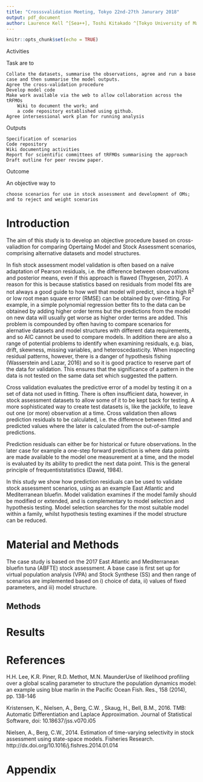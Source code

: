 ```yaml
---
title: "Crosssvalidation Meeting, Tokyo 22nd-27th Janurary 2018"
output: pdf_document
author: Laurence Kell ^[Sea++], Toshi Kitakado ^[Tokyo University of Marine Science and Technology], Rishi Sharma ^[NOAA, NWFSC, Portland], Ai Kimoto ^ [Farseas Fisheries Research Agency, Japan]
---
```


```r
knitr::opts_chunk$set(echo = TRUE)
```

\begin{center}
SUMMARY
The meeting in Tokyo from the 22nd to the 27th of January covered aspects of OM design that were related to test whether the assessment model used to set the OM has sufficient predictive power or not. We set up an objective  
\end{center}

\begin{center}
KEYWORDS
\end{center}
\begin{center}
Bluefin Tuna
\end{center}

Activities

Task are to

    Collate the datasets, summarise the observations, agree and run a base case and then summarise the model outputs.
    Agree the cross-validation procedure
    Develop model code
    Make work available via the web to allow collaboration across the tRFMOs
        Wiki to document the work; and
        a code repository established using github.
    Agree intersessional work plan for running analysis

Outputs

    Specification of scenarios
    Code repository
    Wiki documenting activities
    Report for scientific committees of tRFMOs summarising the approach
    Draft outline for peer review paper.

Outcome

An objective way to

    choose scenarios for use in stock assessment and development of OMs;
    and to reject and weight scenarios



# Introduction

The aim of this study is to develop an objective procedure based on cross-valiadtion  for comparing Opertaing Model and Stock Assessment scenarios, comprising alternative datasets and model structures.

In fish stock assessment model validation is often based on a naïve adaptation of Pearson residuals, i.e. the difference between observations and posterior means, even if this approach is flawed (Thygesen, 2017). A reason for this is because statistics based on residuals from model fits are not always a good guide to how well that model will predict, since a high R<sup>2</sup> or low root mean square error (RMSE) can be obtained by over-fitting. For example, in a simple polynomial regression better fits to the data can be obtained by adding higher order terms but the predictions from the model on new data will usually get worse as higher order terms are added. This problem is compounded by often having to compare scenarios for alernative datasets and model structures with different data requirements, and so AIC cannot be used to compare models. In addition there are also a range of potential problems to identify when examining residuals, e.g. bias, drift, skewness, missing variables, and heteroscedasticity. When inspecting residual patterns, however, there is a danger of hypothesis fishing (Wasserstein and Lazar, 2016) and so it is good practice to reserve part of the data for validation. This ensures that the significance of a pattern in the data is not tested on the same data set which suggested the pattern.

Cross validation evaluates the predictive error of a model by testing it on a set of data not used in fitting. There is often insufficient data, however, in stock assessment datasets to allow some of it to be kept back for testing. A more sophisticated way to create test datasets is, like the jackkife, to leave out one (or more) observation at a time. Cross validation then allows prediction residuals to be calculated, i.e. the difference between fitted and predicted values where the later is calculated from the out-of-sample predictions.

Prediction residuals can either be for historical or future observations. In the later case for example a one-step forward prediction is where data points are made available to the model one measurement at a time, and the model is evaluated by its ability to predict the next data point. This is the general principle of frequentiststatistics (Dawid, 1984).

In this study we show how prediction residuals can be used to validate stock assessment scenarios, using as an example East Atlantic and Mediterranean bluefin. Model validation examines if the model family should be modified or extended, and is complementary to model selection and hypothesis testing. Model selection searches for the most suitable model within a family, whilst hypothesis testing examines if the model structure can be reduced. 

# Material and Methods

The case study is based on the 2017 East Atlantic and Mediterranean bluefin tuna (ABFTE) stock assessment. A base case is first  set up for virtual population analysis (VPA) and Stock Synthese (SS) and then range of scenarios are implemented based on i) choice of data, ii) values of fixed parameters, and iii) model structure.

## Methods



# Results

# References

H.H. Lee, K.R. Piner, R.D. Methot, M.N. MaunderUse of likelihood profiling over a global scaling parameter to structure the population dynamics model: an example using blue marlin in the Pacific Ocean Fish. Res., 158 (2014), pp. 138-146

Kristensen, K., Nielsen, A., Berg, C.W. , Skaug, H., Bell, B.M., 2016. TMB: Automatic Differentiation and Laplace Approximation. Journal of Statistical Software, doi: 10.18637/jss.v070.i05 

Nielsen, A., Berg, C.W., 2014.  Estimation of time-varying selectivity in stock assessment using state-space models. Fisheries Research. http://dx.doi.org/10.1016/j.fishres.2014.01.014


\newpage

# Appendix
